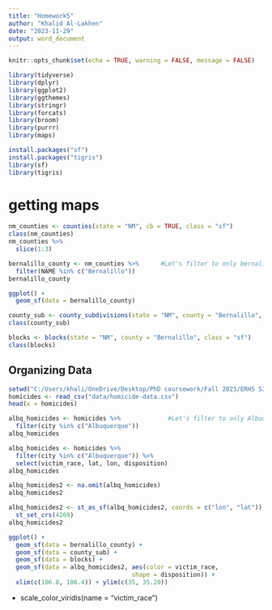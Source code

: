 ```yaml
---
title: "Homework5"
author: "Khalid Al-Lakhen"
date: "2023-11-29"
output: word_document
---
```


```r
knitr::opts_chunk$set(echo = TRUE, warning = FALSE, message = FALSE)
```

```r
library(tidyverse)
library(dplyr)
library(ggplot2)
library(ggthemes)
library(stringr)
library(forcats)
library(broom)
library(purrr)
library(maps)
```

```r
install.packages("sf")
install.packages("tigris")
library(sf)
library(tigris)
```

# getting maps 

```r
nm_counties <- counties(state = "NM", cb = TRUE, class = "sf")
class(nm_counties)
nm_counties %>% 
  slice(1:3)
```

```r
bernalillo_county <- nm_counties %>%      #Let's filter to only bernalillo county
  filter(NAME %in% c("Bernalillo"))
bernalillo_county


```


```r
ggplot() + 
  geom_sf(data = bernalillo_county)
```

```r
county_sub <- county_subdivisions(state = "NM", county = "Bernalillo", cb = TRUE, class = "sf") 
class(county_sub)
```

```r
blocks <- blocks(state = "NM", county = "Bernalillo", class = "sf") 
class(blocks)
```


## Organizing Data

```r
setwd("C:/Users/khali/OneDrive/Desktop/PhD coursework/Fall 2023/ERHS 535/Homework5")
homicides <- read_csv("data/homicide-data.csv")
head(x = homicides) 

albq_homicides <- homicides %>%             #Let's filter to only Albuquerque as the city
  filter(city %in% c("Albuquerque"))
albq_homicides
```


```r
albq_homicides <- homicides %>% 
  filter(city %in% c("Albuquerque")) %>%
  select(victim_race, lat, lon, disposition)
albq_homicides

albq_homicides2 <- na.omit(albq_homicides)
albq_homicides2
```

```r
albq_homicides2 <- st_as_sf(albq_homicides2, coords = c("lon", "lat")) %>% 
  st_set_crs(4269)
albq_homicides2 
```


```r
ggplot() +
  geom_sf(data = bernalillo_county) +
  geom_sf(data = county_sub) +
  geom_sf(data = blocks) + 
  geom_sf(data = albq_homicides2, aes(color = victim_race,
                                  shape = disposition)) +
  xlim(c(106.8, 106.4)) + ylim(c(35, 35.20))
```



+ 
  scale_color_viridis(name = "victim_race") 

